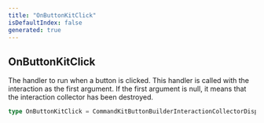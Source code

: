 ```yaml
---
title: "OnButtonKitClick"
isDefaultIndex: false
generated: true
---
```



<!-- This file was generated from the CommandKit source. Do not modify. Instead, re-run the "docgen" script -->


## OnButtonKitClick

<GenerationInfo sourceFile="packages/commandkit/src/components/v1/button/ButtonKit.ts" sourceLine="26" packageName="commandkit" />

The handler to run when a button is clicked. This handler is called with the interaction as the first argument.
If the first argument is null, it means that the interaction collector has been destroyed.

```ts title="Signature"
type OnButtonKitClick = CommandKitButtonBuilderInteractionCollectorDispatch
```
